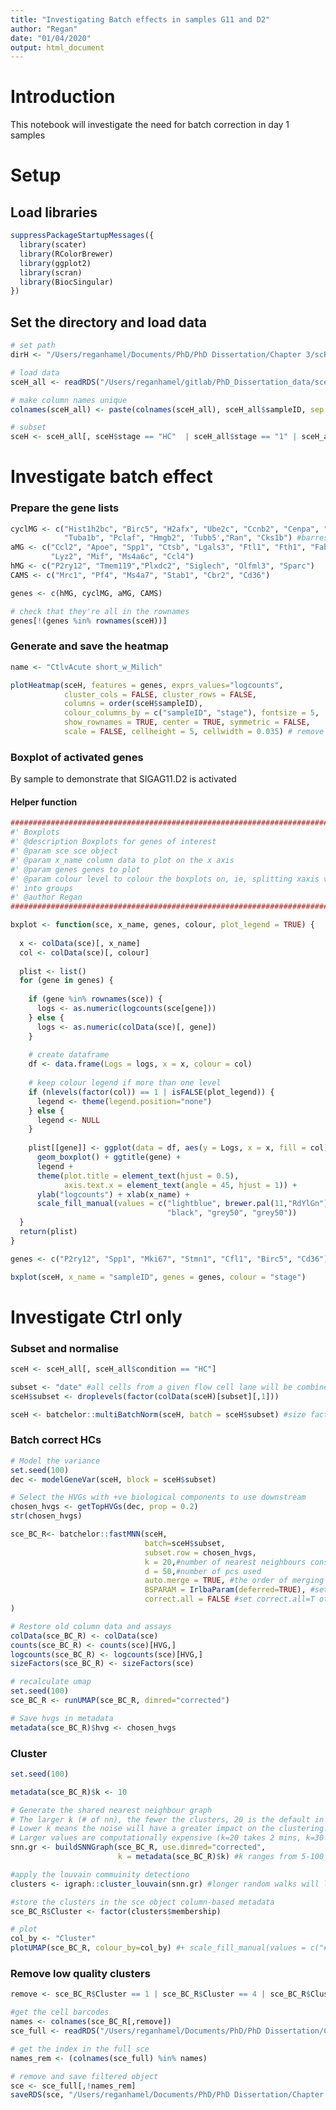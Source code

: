 ```yaml
---
title: "Investigating Batch effects in samples G11 and D2"
author: "Regan"
date: "01/04/2020"
output: html_document
---
```


# Introduction

This notebook will investigate the need for batch correction in day 1 samples

# Setup

## Load libraries

```r
suppressPackageStartupMessages({
  library(scater)
  library(RColorBrewer)
  library(ggplot2)
  library(scran)
  library(BiocSingular)
})
```

## Set the directory and load data

```r
# set path
dirH <- "/Users/reganhamel/Documents/PhD/PhD Dissertation/Chapter 3/scRNAseq/2. BC/HC DEGs/"

# load data
sceH_all <- readRDS("/Users/reganhamel/gitlab/PhD_Dissertation_data/sce.RDS")

# make column names unique
colnames(sceH_all) <- paste(colnames(sceH_all), sceH_all$sampleID, sep = "_")

# subset
sceH <- sceH_all[, sceH$stage == "HC"  | sceH_all$stage == "1" | sceH_all$stage == "2"]

```

# Investigate batch effect

### Prepare the gene lists

```r
cyclMG <- c("Hist1h2bc", "Birc5", "H2afx", "Ube2c", "Ccnb2", "Cenpa", "Stmn1",
            "Tuba1b", "Pclaf", "Hmgb2", 'Tubb5',"Ran", "Cks1b") #barres and Milich et al
aMG <- c("Ccl2", "Apoe", "Spp1", "Ctsb", "Lgals3", "Ftl1", "Fth1", "Fabp5",
         "Lyz2", "Mif", "Ms4a6c", "Ccl4")
hMG <- c("P2ry12", "Tmem119","Plxdc2", "Siglech", "Olfml3", "Sparc")
CAMS <- c("Mrc1", "Pf4", "Ms4a7", "Stab1", "Cbr2", "Cd36")

genes <- c(hMG, cyclMG, aMG, CAMS)

# check that they're all in the rownames
genes[!(genes %in% rownames(sceH))]
```

### Generate and save the heatmap

```r
name <- "CtlvAcute short_w_Milich"

plotHeatmap(sceH, features = genes, exprs_values="logcounts",
            cluster_cols = FALSE, cluster_rows = FALSE,
            columns = order(sceH$sampleID),
            colour_columns_by = c("sampleID", "stage"), fontsize = 5,
            show_rownames = TRUE, center = TRUE, symmetric = FALSE,
            scale = FALSE, cellheight = 5, cellwidth = 0.035) # remove column?
```

### Boxplot of activated genes

By sample to demonstrate that SIGAG11.D2 is activated

#### Helper function

```r
###############################################################################
#' Boxplots
#' @description Boxplots for genes of interest
#' @param sce sce object
#' @param x_name column data to plot on the x axis 
#' @param genes genes to plot
#' @param colour level to colour the boxplots on, ie, splitting xaxis values
#' into groups
#' @author Regan
###############################################################################

bxplot <- function(sce, x_name, genes, colour, plot_legend = TRUE) {
  
  x <- colData(sce)[, x_name]
  col <- colData(sce)[, colour]
  
  plist <- list()
  for (gene in genes) {
    
    if (gene %in% rownames(sce)) {
      logs <- as.numeric(logcounts(sce[gene]))
    } else {
      logs <- as.numeric(colData(sce)[, gene])
    }
    
    # create dataframe
    df <- data.frame(Logs = logs, x = x, colour = col)
    
    # keep colour legend if more than one level
    if (nlevels(factor(col)) == 1 | isFALSE(plot_legend)) {
      legend <- theme(legend.position="none") 
    } else {
      legend <- NULL
    }
    
    plist[[gene]] <- ggplot(data = df, aes(y = Logs, x = x, fill = col)) +
      geom_boxplot() + ggtitle(gene) + 
      legend +
      theme(plot.title = element_text(hjust = 0.5),
            axis.text.x = element_text(angle = 45, hjust = 1)) +
      ylab("logcounts") + xlab(x_name) +
      scale_fill_manual(values = c("lightblue", brewer.pal(11,"RdYlGn"),"#003319",
                                   "black", "grey50", "grey50")) 
  }
  return(plist)
}
```

```r
genes <- c("P2ry12", "Spp1", "Mki67", "Stmn1", "Cfl1", "Birc5", "Cd36")

bxplot(sceH, x_name = "sampleID", genes = genes, colour = "stage") 
```

# Investigate Ctrl only

### Subset and normalise

```r
sceH <- sceH_all[, sceH_all$condition == "HC"]

subset <- "date" #all cells from a given flow cell lane will be combined into a single sce and will be batch corrected only to cells from other flow cell lanes
sceH$subset <- droplevels(factor(colData(sceH)[subset][,1]))

sceH <- batchelor::multiBatchNorm(sceH, batch = sceH$subset) #size factors are stored in sce
```

### Batch correct HCs

```r
# Model the variance
set.seed(100)
dec <- modelGeneVar(sceH, block = sceH$subset)

# Select the HVGs with +ve biological components to use downstream
chosen_hvgs <- getTopHVGs(dec, prop = 0.2)
str(chosen_hvgs)

sce_BC_R<- batchelor::fastMNN(sceH,
                              batch=sceH$subset,
                              subset.row = chosen_hvgs,
                              k = 20,#number of nearest neighbours considered 
                              d = 50,#number of pcs used 
                              auto.merge = TRUE, #the order of merging is important. Set to auto or order by most heterogeneity, if known
                              BSPARAM = IrlbaParam(deferred=TRUE), #set parallelization
                              correct.all = FALSE #set correct.all=T otherwise it only corrects chosen.hvg values
)

# Restore old column data and assays
colData(sce_BC_R) <- colData(sce)
counts(sce_BC_R) <- counts(sce)[HVG,]
logcounts(sce_BC_R) <- logcounts(sce)[HVG,]
sizeFactors(sce_BC_R) <- sizeFactors(sce)

# recalculate umap
set.seed(100)
sce_BC_R <- runUMAP(sce_BC_R, dimred="corrected")

# Save hvgs in metadata
metadata(sce_BC_R)$hvg <- chosen_hvgs
```

### Cluster

```r
set.seed(100)

metadata(sce_BC_R)$k <- 10

# Generate the shared nearest neighbour graph
# The larger k (# of nn), the fewer the clusters, 20 is the default in Seurat, 10 in scran
# Lower k means the noise will have a greater impact on the clustering.
# Larger values are computationally expensive (k=20 takes 2 mins, k=30 takes 10)
snn.gr <- buildSNNGraph(sce_BC_R, use.dimred="corrected",
                        k = metadata(sce_BC_R)$k) #k ranges from 5-100

#apply the louvain commuinity detectiono
clusters <- igraph::cluster_louvain(snn.gr) #longer random walks will lead to fewer communities

#store the clusters in the sce object column-based metadata
sce_BC_R$Cluster <- factor(clusters$membership)

# plot
col_by <- "Cluster"
plotUMAP(sce_BC_R, colour_by=col_by) #+ scale_fill_manual(values = c("#ABD9E9", "#542788"), aesthetics = "fill")

```

### Remove low quality clusters

```r
remove <- sce_BC_R$Cluster == 1 | sce_BC_R$Cluster == 4 | sce_BC_R$Cluster == 5 | sce_BC_R$Cluster == 6 | sce_BC_R$Cluster == 7

#get the cell barcodes
names <- colnames(sce_BC_R[,remove])
sce_full <- readRDS("/Users/reganhamel/Documents/PhD/PhD Dissertation/Chapter 3/scRNAseq/BC/sce_UMAP_noBC.RDS")

# get the index in the full sce
names_rem <- (colnames(sce_full) %in% names)

# remove and save filtered object
sce <- sce_full[,!names_rem]
saveRDS(sce, "/Users/reganhamel/Documents/PhD/PhD Dissertation/Chapter 3/scRNAseq/BC/sce_UMAP_noBC_Ctrl_filt.RDS")
```
